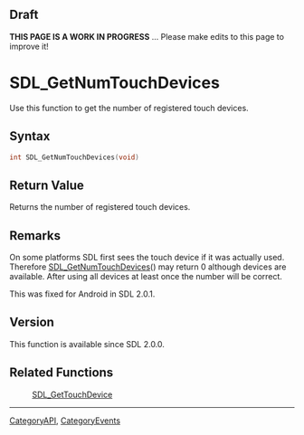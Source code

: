 == Draft ==

'''THIS PAGE IS A WORK IN PROGRESS''' ... Please make edits to this page to improve it!



<!-- #*^*^*^*^*See https://wiki.libsdl.org/SGFunctions for details on editing this page*^*^*^*^* -->


= SDL_GetNumTouchDevices =
Use this function to get the number of registered touch devices.




== Syntax ==
<syntaxhighlight lang='c++'>
int SDL_GetNumTouchDevices(void)
</syntaxhighlight>


== Return Value ==
Returns the number of registered touch devices.



== Remarks ==
On some platforms SDL first sees the touch device if it was actually used.
Therefore [[SDL_GetNumTouchDevices]]() may return 0 although devices are available.
After using all devices at least once the number will be correct.

This was fixed for Android in SDL 2.0.1.

== Version ==
This function is available since SDL 2.0.0.

== Related Functions ==
:[[SDL_GetTouchDevice]]

----
[[CategoryAPI]], [[CategoryEvents]]
<!-- #See the Style Guide for instructions on editing the footer. -->
